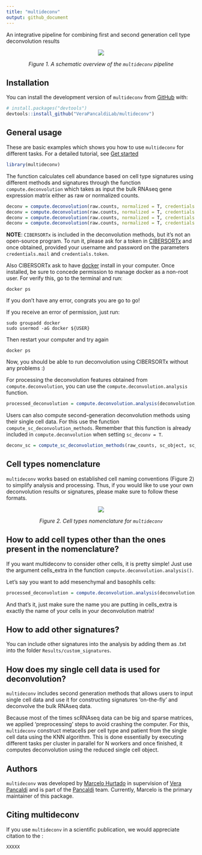 ```yaml
---
title: "multideconv"
output: github_document
---
```


An integrative pipeline for combining first and second generation cell type deconvolution results

<!-- badges: start -->

<!-- badges: end -->

<p align="center">
<img src="man/figures/overview.png?raw=true"/>
</p>

<p align="center">
  <em>Figure 1. A schematic overview of the `multideconv` pipeline</em>
</p>

## Installation

You can install the development version of `multideconv` from [GitHub](https://github.com/) with:

``` r
# install.packages("devtools")
devtools::install_github("VeraPancaldiLab/multideconv")
```

## General usage

These are basic examples which shows you how to use `multideconv` for different tasks. For a detailed tutorial, see [Get started](https://VeraPancaldiLab.github.io/multideconv/articles/multideconv.html)

``` r
library(multideconv)
```

The function calculates cell abundance based on cell type signatures using different methods and signatures through the function `compute.deconvolution` which takes as input the bulk RNAseq gene expression matrix either as raw or normalized counts.

``` r
deconv = compute.deconvolution(raw.counts, normalized = T, credentials.mail = "xxxx", credentials.token = "xxxxxx", file_name = "Tutorial") 
deconv = compute.deconvolution(raw.counts, normalized = T, credentials.mail = "xxxx", credentials.token = "xxxxxx", methods = c("Quantiseq", "MCP", "XCell", "DWLS"), file_name = "Test") 
deconv = compute.deconvolution(raw.counts, normalized = T, credentials.mail = "xxxx", credentials.token = "xxxxxx", signatures_exclude = "BPRNACan", file_name = "Tutorial")
deconv = compute.deconvolution(raw.counts, normalized = T, credentials.mail = "xxxx", credentials.token = "xxxxxx", sc_deconv = T, sc_matrix = sc.object, cell_label = cell_labels, sample_label = bath_ids, name_sc_signature = "Signature_test", file_name = "Test")
```

**NOTE**: `CIBERSORTx` is included in the deconvolution methods, but it's not an open-source program. To run it, please ask for a token in [CIBERSORTx](https://cibersortx.stanford.edu/register.php) and once obtained, provided your username and password on the parameters `credentials.mail` and `credentials.token`.

Also CIBERSORTx ask to have [docker](https://kinsta.com/blog/install-docker-ubuntu/#installing-docker-desktop-on-ubuntu) install in your computer. Once installed, be sure to concede permission to manage docker as a non-root user. For verify this, go to the terminal and run:

```         
docker ps
```

If you don't have any error, congrats you are go to go!

If you receive an error of permission, just run:

```         
sudo groupadd docker
sudo usermod -aG docker ${USER}
```

Then restart your computer and try again

```         
docker ps
```

Now, you should be able to run deconvolution using CIBERSORTx without any problems :)

For processing the deconvolution features obtained from `compute.deconvolution`, you can use the `compute.deconvolution.analysis` function.

``` r
processed_deconvolution = compute.deconvolution.analysis(deconvolution, corr = 0.7, seed = 123, return = T)
```

Users can also compute second-generation deconvolution methods using their single cell data. For this use the function `compute_sc_deconvolution_methods`. Remember that this function is already included in `compute.deconvolution` when setting `sc_deconv = T`.

``` r
deconv_sc = compute_sc_deconvolution_methods(raw_counts, sc_object, sc_metadata, cell_annotations, samples_ids, name_object, normalized = T, n_cores = 4, cbsx_name = "XXX", cbsx_token = "XXX")
```

## Cell types nomenclature

`multideconv` works based on established cell naming conventions (Figure 2) to simplify analysis and processing. Thus, if you would like to use your own deconvolution results or signatures, please make sure to follow these formats.

<p align="center">
<img src="man/figures/cell_types.png?raw=true"/>
</p>

<p align="center">
  <em>Figure 2. Cell types nomenclature for `multideconv`</em>
</p>

## How to add cell types other than the ones present in the nomenclature?

If you want multideconv to consider other cells, it is pretty simple! Just use the argument cells_extra in the function `compute.deconvolution.analysis()`.

Let's say you want to add mesenchymal and basophils cells:

``` r
processed_deconvolution = compute.deconvolution.analysis(deconvolution, corr = 0.7, seed = 123, cells_extra = c("mesenchymal", "basophils")) 
```

And that's it, just make sure the name you are putting in cells_extra is exactly the name of your cells in your deconvolution matrix!

## How to add other signatures?

You can include other signatures into the analysis by adding them as .txt into the folder `Results/custom_signatures`.

## How does my single cell data is used for deconvolution?

`multideconv` includes second generation methods that allows users to input single cell data and use it for constructing signatures 'on-the-fly' and deconvolve the bulk RNAseq data.

Because most of the times scRNAseq data can be big and sparse matrices, we applied 'preprocessing' steps to avoid crashing the computer. For this, `multideconv` construct metacells per cell type and patient from the single cell data using the KNN algorithm. This is done essentially by executing different tasks per cluster in parallel for N workers and once finished, it computes deconvolution using the reduced single cell object.

## Authors

`multideconv` was developed by [Marcelo Hurtado](https://github.com/mhurtado13) in supervision of [Vera Pancaldi](https://github.com/VeraPancaldi) and is part of the [Pancaldi](https://github.com/VeraPancaldiLab) team. Currently, Marcelo is the primary maintainer of this package.

## Citing multideconv

If you use `multideconv` in a scientific publication, we would appreciate citation to the :

```         
XXXXX
```
